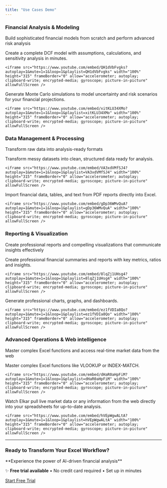 ```yaml
---
title: "Use Cases Demo"
---
```


### Financial Analysis & Modeling

Build sophisticated financial models from scratch and perform advanced risk analysis

<CardGroup cols={1}>
  <Card title="Financial Modeling" icon="chart-line">
    Create a complete DCF model with assumptions, calculations, and sensitivity analysis in minutes.

    <iframe src="https://www.youtube.com/embed/QH1dVbFvgks?autoplay=1&mute=1=1&loop=1&playlist=QH1dVbFvgks" width="100%" height="315" frameBorder="0" allow="accelerometer; autoplay; clipboard-write; encrypted-media; gyroscope; picture-in-picture" allowFullScreen />
  </Card>
  <Card title="Risk Analysis" icon="dice">
    Generate Monte Carlo simulations to model uncertainty and risk scenarios for your financial projections.

    <iframe src="https://www.youtube.com/embed/xitKLU34XMo?autoplay=1&mute=1=1&loop=1&playlist=xitKLU34XMo" width="100%" height="315" frameBorder="0" allow="accelerometer; autoplay; clipboard-write; encrypted-media; gyroscope; picture-in-picture" allowFullScreen />
  </Card>
</CardGroup>

### Data Management & Processing

Transform raw data into analysis-ready formats

<CardGroup cols={1}>
  <Card title="Data Management" icon="table">
    Transform messy datasets into clean, structured data ready for analysis.

    <iframe src="https://www.youtube.com/embed/VA3xdVMfSJ4?autoplay=1&mute=1=1&loop=1&playlist=VA3xdVMfSJ4" width="100%" height="315" frameBorder="0" allow="accelerometer; autoplay; clipboard-write; encrypted-media; gyroscope; picture-in-picture" allowFullScreen />
  </Card>
  <Card title="PDF Analysis" icon="file-pdf">
    Import financial data, tables, and text from PDF reports directly into Excel.

    <iframe src="https://www.youtube.com/embed/gDp36WMvQuA?autoplay=1&mute=1=1&loop=1&playlist=gDp36WMvQuA" width="100%" height="315" frameBorder="0" allow="accelerometer; autoplay; clipboard-write; encrypted-media; gyroscope; picture-in-picture" allowFullScreen />
  </Card>
</CardGroup>

### Reporting & Visualization

Create professional reports and compelling visualizations that communicate insights effectively

<CardGroup cols={1}>
  <Card title="Financial Reporting" icon="file-invoice-dollar">
    Create professional financial summaries and reports with key metrics, ratios and insights.

    <iframe src="https://www.youtube.com/embed/8lqZj1UHsg4?autoplay=1&mute=1=1&loop=1&playlist=8lqZj1UHsg4" width="100%" height="315" frameBorder="0" allow="accelerometer; autoplay; clipboard-write; encrypted-media; gyroscope; picture-in-picture" allowFullScreen />
  </Card>
  <Card title="Data Visualization" icon="chart-bar">
    Generate professional charts, graphs, and dashboards.

    <iframe src="https://www.youtube.com/embed/ez1fVDIa8Qo?autoplay=1&mute=1=1&loop=1&playlist=ez1fVDIa8Qo" width="100%" height="315" frameBorder="0" allow="accelerometer; autoplay; clipboard-write; encrypted-media; gyroscope; picture-in-picture" allowFullScreen />
  </Card>
</CardGroup>

### Advanced Operations & Web intelligence

Master complex Excel functions and access real-time market data from the web

<CardGroup cols={1}>
  <Card title="Advanced Functions" icon="function">
    Master complex Excel functions like VLOOKUP or INDEX-MATCH.

    <iframe src="https://www.youtube.com/embed/dHaR0aHpFiM?autoplay=1&mute=1=1&loop=1&playlist=dHaR0aHpFiM" width="100%" height="315" frameBorder="0" allow="accelerometer; autoplay; clipboard-write; encrypted-media; gyroscope; picture-in-picture" allowFullScreen />
  </Card>
  <Card title="Market Intelligence" icon="search">
    Watch Elkar pull live market data or any information from the web directly into your spreadsheets for up-to-date analysis.

    <iframe src="https://www.youtube.com/embed/hVEpWgwALtA?autoplay=1&mute=1=1&loop=1&playlist=hVEpWgwALtA" width="100%" height="315" frameBorder="0" allow="accelerometer; autoplay; clipboard-write; encrypted-media; gyroscope; picture-in-picture" allowFullScreen />
  </Card>
</CardGroup>

---

### Ready to Transform Your Excel Workflow?

<Card title="Get Started with Elkar" icon="play">
  **Experience the power of AI-driven financial analysis**

  ✨ **Free trial available** • No credit card required • Set up in minutes

  [Start Free Trial](/getting-started)
</Card>